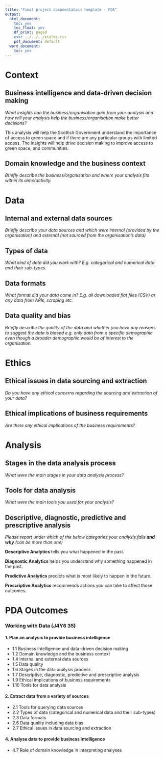 ```yaml
---
title: "Final project documentation template - PDA"
output:
  html_document:
    toc: yes
    toc_float: yes
    df_print: paged
    css: ../../../styles.css
    pdf_document: default
  word_document:
    toc: yes
---
```


# Context

## Business intelligence and data-driven decision making

*What insights can the business/organisation gain from your analysis and how will your analysis help the business/organisation make better decisions?*

This analysis will help the Scottish Government understand the importance of access to green space and if there are any particular groups with limited access. The insights will help drive decision making to improve access to green space, and communities.

## Domain knowledge and the business context

*Briefly describe the business/organisation and where your analysis fits within its aims/activity.*

# Data

## Internal and external data sources

*Briefly describe your data sources and which were internal (provided by the organisation) and external (not sourced from the organisation's data)*

## Types of data

*What kind of data did you work with? E.g. categorical and numerical data and their sub-types.*

## Data formats

*What format did your data come in? E.g. all downloaded flat files (CSV) or any data from APIs, scraping etc.*

## Data quality and bias

*Briefly describe the quality of the data and whether you have any reasons to suggest the data is biased e.g. only data from a specific demographic even though a broader demographic would be of interest to the organisation.*

# Ethics

## Ethical issues in data sourcing and extraction

*Do you have any ethical concerns regarding the sourcing and extraction of your data?* 

## Ethical implications of business requirements

*Are there any ethical implications of the business requirements?*

# Analysis

## Stages in the data analysis process

*What were the main stages in your data analysis process?*

## Tools for data analysis

*What were the main tools you used for your analysis?*

## Descriptive, diagnostic, predictive and prescriptive analysis

_Please report under which of the below categories your analysis falls **and why** (can be more than one)_ 

::: {.emphasis}
**Descriptive Analytics** tells you what happened in the past.

**Diagnostic Analytics** helps you understand why something happened in the past.

**Predictive Analytics** predicts what is most likely to happen in the future.

**Prescriptive Analytics** recommends actions you can take to affect those outcomes.
:::


# PDA Outcomes

### Working with Data (J4Y6 35)

#### 1. Plan an analysis to provide business intelligence

-   1.1 Business intelligence and data-driven decision making
-   1.2 Domain knowledge and the business context
-   1.4 Internal and external data sources
-   1.5 Data quality
-   1.6 Stages in the data analysis process
-   1.7 Descriptive, diagnostic, predictive and prescriptive analysis
-   1.9 Ethical implications of business requirements
-   1.10 Tools for data analysis

#### 2. Extract data from a variety of sources

-   2.1 Tools for querying data sources
-   2.2 Types of data (categorical and numerical data and their sub-types)
-   2.3 Data formats
-   2.6 Data quality including data bias
-   2.7 Ethical issues in data sourcing and extraction

#### 4. Analyse data to provide business intelligence

-   4.7 Role of domain knowledge in interpreting analyses
